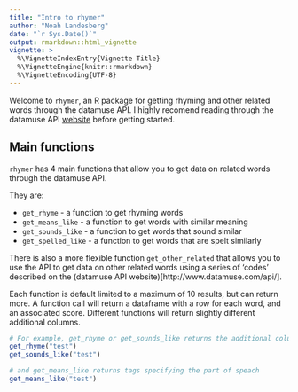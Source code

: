 ```yaml
---
title: "Intro to rhymer"
author: "Noah Landesberg"
date: "`r Sys.Date()`"
output: rmarkdown::html_vignette
vignette: >
  %\VignetteIndexEntry{Vignette Title}
  %\VignetteEngine{knitr::rmarkdown}
  %\VignetteEncoding{UTF-8}
---
```


Welcome to `rhymer`, an R package for getting rhyming and other related words through the datamuse API. I highly recomend reading through the datamuse API [website](http://www.datamuse.com/api/) before getting started.

## Main functions
`rhymer` has 4 main functions that allow you to get data on related words through the datamuse API.    
  
They are: 

  - `get_rhyme` - a function to get rhyming words  
  - `get_means_like` - a function to get words with similar meaning  
  - `get_sounds_like` - a function to get words that sound similar  
  - `get_spelled_like` - a function to get words that are spelt similarly  

There is also a more flexible function `get_other_related` that allows you to use the API to get data on other related words using a series of 'codes' described on the (datamuse API website)[http://www.datamuse.com/api/].  

Each function is default limited to a maximum of 10 results, but can return more. A function call will return a dataframe with a row for each word, and an associated score. Different functions will return slightly different additional columns.

```r
# For example, get_rhyme or get_sounds_like returns the additional column numSyllables
get_rhyme("test")
get_sounds_like("test")

# and get_means_like returns tags specifying the part of speach
get_means_like("test")
```
